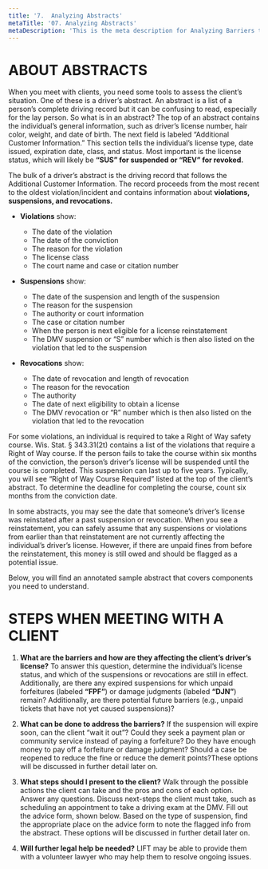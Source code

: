 ```yaml
---
title: '7.	Analyzing Abstracts'
metaTitle: '07. Analyzing Abstracts'
metaDescription: 'This is the meta description for Analyzing Barriers to Driver’s License Privilege'
---
```


# ABOUT ABSTRACTS 

When you meet with clients, you need some tools to assess the client’s situation. One of these is a driver’s abstract.  An abstract is a list of a person’s complete driving record but it can be confusing to read, especially for the lay person. So what is in an abstract? 
The top of an abstract contains the individual’s general information, such as driver’s license number, hair color, weight, and date of birth.
The next field is labeled “Additional Customer Information.” This section tells the individual’s license type, date issued, expiration date, class, and status. Most important is the license status, which will likely be **“SUS” for suspended or “REV” for revoked.**

The bulk of a driver’s abstract is the driving record that follows the Additional Customer Information. The record proceeds from the most recent to the oldest violation/incident and contains information about **violations, suspensions, and revocations.**


- **Violations** show:

  - The date of the violation
  - The date of the conviction
  - The reason for the violation
  - The license class
  - The court name and case or citation number

- **Suspensions** show:
  - The date of the suspension and length of the suspension
  - The reason for the suspension
  - The authority or court information
  - The case or citation number
  - When the person is next eligible for a license reinstatement
  - The DMV suspension or “S” number which is then also listed on the violation that led to the suspension

- **Revocations** show:
  - The date of revocation and length of revocation
  - The reason for the revocation
  - The authority
  - The date of next eligibility to obtain a license
  - The DMV revocation or “R” number which is then also listed on the violation that led to the revocation

For some violations, an individual is required to take a Right of Way safety course. Wis. Stat. § 343.31(2t) contains a list of the violations that require a Right of Way course. If the person fails to take the course within six months of the conviction, the person’s driver’s license will be suspended until the course is completed. This suspension can last up to five years. Typically, you will see “Right of Way Course Required” listed at the top of the client’s abstract. To determine the deadline for completing the course, count six months from the conviction date.

In some abstracts, you may see the date that someone’s driver’s license was reinstated after a past suspension or revocation. When you see a reinstatement, you can safely assume that any suspensions or violations from earlier than that reinstatement are not currently affecting the individual’s driver’s license. However, if there are unpaid fines from before the reinstatement, this money is still owed and should be flagged as a potential issue. 

Below, you will find an annotated sample abstract that covers components you need to understand.

<ImgSlide />

# STEPS WHEN MEETING WITH A CLIENT

1.	**What are the barriers and how are they affecting the client’s driver’s license?** To answer this question, determine the individual’s license status, and which of the suspensions or revocations are still in effect. Additionally, are there any expired suspensions for which unpaid forfeitures (labeled **“FPF”**) or damage judgments (labeled **“DJN”**) remain? Additionally, are there potential future barriers (e.g., unpaid tickets that have not yet caused suspensions)?
  
2.	**What can be done to address the barriers?** If the suspension will expire soon, can the client “wait it out”? Could they seek a payment plan or community service instead of paying a forfeiture? Do they have enough money to pay off a forfeiture or damage judgment? Should a case be reopened to reduce the fine or reduce the demerit points?These options will be discussed in further detail later on.

3.	**What steps should I present to the client?** Walk through the possible actions the client can take and the pros and cons of each option. Answer any questions. Discuss next-steps the client must take, such as scheduling an appointment to take a driving exam at the DMV. Fill out the advice form, shown below.  Based on the type of suspension, find the appropriate place on the advice form to note the flagged info from the abstract.  These options will be discussed in further detail later on.

4.	**Will further legal help be needed?** LIFT may be able to provide them with a volunteer lawyer who may help them to resolve ongoing issues.


<Quiz1 />
<br />
<Quiz2 />

